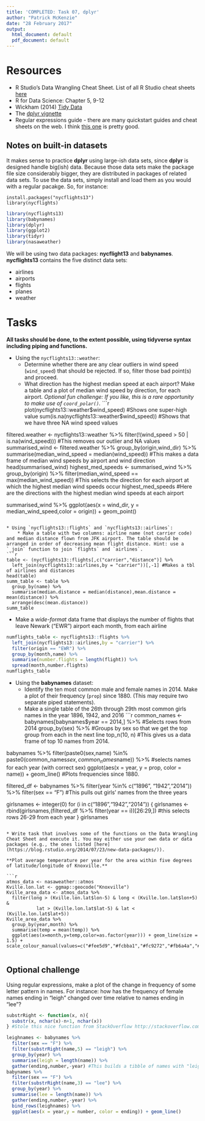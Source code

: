 ```yaml
---
title: 'COMPLETED: Task 07, dplyr'
author: "Patrick McKenzie"
date: "28 February 2017"
output:
  html_document: default
  pdf_document: default
---
```


# Resources
* R Studio's Data Wrangling Cheat Sheet. List of all R Studio cheat sheets [here](https://www.rstudio.com/resources/cheatsheets/)
* R for Data Science: Chapter 5, 9-12
* Wickham (2014) [Tidy Data](http://vita.had.co.nz/papers/tidy-data.pdf)
* The [dplyr vignette](https://cran.rstudio.com/web/packages/dplyr/vignettes/introduction.html)
* Regular expressions guide - there are many quickstart guides and cheat sheets on the web. I think [this one](http://stat545.com/block022_regular-expression.html) is pretty good.

## Notes on built-in datasets
It makes sense to practice **dplyr** using large-ish data sets, since **dplyr** is designed handle big(ish) data. Because those data sets make the package file size considerably bigger, they are distributed in packages of related data sets. To use the data sets, simply install and load them as you would with a regular pacakge. So, for instance:

```
install.packages("nycflights13")
library(nycflights)
```
```r
library(nycflights13)
library(babynames)
library(dplyr)
library(ggplot2)
library(tidyr)
library(nasaweather)
```


We will be using two data packages: **nycflight13** and **babynames**. **nycflights13** contains the five distinct data sets:

* airlines
* airports
* flights
* planes
* weather

# Tasks

**All tasks should be done, to the extent possible, using tidyverse syntax including piping and functions.**



* Using the `nycflights13::weather`:
    * Determine whether there are any clear outliers in wind speed (`wind_speed`) that should be rejected. If so, filter those bad point(s) and proceed.
    * What direction has the highest median speed at each airport? Make a table and a plot of median wind speed by direction, for each airport. *Optional fun challenge: If you like, this is a rare opportunity to make use of `coord_polar()`.* 
```r
plot(nycflights13::weather$wind_speed) #Shows one super-high value
sum(is.na(nycflights13::weather$wind_speed)) #Shows that we have three NA wind speed values

filtered.weather <- nycflights13::weather %>%
  filter(!(wind_speed > 50 | is.na(wind_speed))) #This removes our outlier and NA values
summarised_wind <- filtered.weather %>%
  group_by(origin,wind_dir) %>%
  summarise(median_wind_speed = median(wind_speed)) #This makes a data frame of median wind speeds by airport and wind direction
head(summarised_wind)
highest_med_speeds <- summarised_wind %>%
  group_by(origin) %>%
  filter(median_wind_speed == max(median_wind_speed)) #This selects the direction for each airport at which the highest median wind speeds occur
highest_med_speeds #Here are the directions with the highest median wind speeds at each airport

summarised_wind %>%
  ggplot(aes(x = wind_dir, y = median_wind_speed,color = origin)) + geom_point()
```

* Using `nycflights13::flights` and `nycflights13::airlines`:
    * Make a table with two columns: airline name (not carrier code) and median distance flown from JFK airport. The table should be arranged in order of decreasing mean flight distance. Hint: use a `_join` function to join `flights` and `airlines`.
```r
table <- (nycflights13::flights[,c("carrier","distance")] %>% 
  left_join(nycflights13::airlines,by = "carrier"))[,-1] #Makes a tbl of airlines and distances
head(table)
summ_table <- table %>%
  group_by(name) %>%
  summarise(median.distance = median(distance),mean.distance = mean(distance)) %>%
  arrange(desc(mean.distance))
summ_table
```

* Make a *wide-format* data frame that displays the number of flights that leave Newark ("EWR") airport each month, from each airline
```r
numflights_table <- nycflights13::flights %>%
  left_join(nycflights13::airlines,by = "carrier") %>%
  filter(origin == "EWR") %>%
  group_by(month,name) %>%
  summarise(number.flights = length(flight)) %>%
  spread(month,number.flights)
numflights_table
```

* Using the **babynames** dataset:
    * Identify the ten most common male and female names in 2014. Make a plot of their frequency (`prop`) since 1880. (This may require two separate piped statements). 
    * Make a single table of the 26th through 29th most common girls names in the year 1896, 1942, and 2016
```r
common_names <- babynames[babynames$year == 2014,] %>% #Selects rows from 2014
  group_by(sex) %>% #Groups by sex so that we get the top group from each in the next line
  top_n(10, n) #This gives us a data frame of top 10 names from 2014.

babynames %>%
  filter(paste0(sex,name) %in% paste0(common_names$sex,common_names$name)) %>% #selects names for each year (with correct sex)
  ggplot(aes(x = year, y = prop, color = name)) + geom_line() #Plots frequencies since 1880.

#########################################################
filtered_df <- babynames %>%
  filter(year %in% c("1896", "1942","2014")) %>%
  filter(sex == "F") #This pulls out girls' names from the three years

girlsnames <- integer(0)
for (i in c("1896","1942","2014")) {
  girlsnames <- rbind(girlsnames,(filtered_df %>%
                    filter(year == i))[26:29,]) #this selects rows 26-29 from each year
}
girlsnames
```

* Write task that involves some of the functions on the Data Wrangling Cheat Sheet and execute it. You may either use your own data or data packages (e.g., the ones listed [here](https://blog.rstudio.org/2014/07/23/new-data-packages/)).

**Plot average temperature per year for the area within five degrees of latitude/longitude of Knoxville.**

```r
atmos_data <- nasaweather::atmos
Kville.lon.lat <- ggmap::geocode("Knoxville")
Kville_area_data <- atmos_data %>%
  filter(long > (Kville.lon.lat$lon-5) & long < (Kville.lon.lat$lon+5) &
           lat > (Kville.lon.lat$lat-5) & lat < (Kville.lon.lat$lat+5))
Kville_area_data %>%
  group_by(year,month) %>%
  summarise(temp = mean(temp)) %>%
  ggplot(aes(x=month,y=temp,color=as.factor(year))) + geom_line(size = 1.5) + scale_colour_manual(values=c("#fee5d9","#fcbba1","#fc9272","#fb6a4a","#de2d26","#a50f15"))


```



## Optional challenge
 Using regular expressions, make a plot of the change in frequency of some letter pattern in names. For instance: how has the frequency of female names ending in "leigh" changed over time relative to names ending in "lee"?
 
```r
substrRight <- function(x, n){
  substr(x, nchar(x)-n+1, nchar(x))
} #Stole this nice function from StackOverflow http://stackoverflow.com/questions/7963898/extracting-the-last-n-characters-from-a-string-in-r

leighnames <- babynames %>%
  filter(sex == "F") %>%
  filter(substrRight(name,5) == "leigh") %>%
  group_by(year) %>%
  summarise(leigh = length(name)) %>%
  gather(ending,number,-year) #This builds a tibble of names with "leigh" endings.
babynames %>%
  filter(sex == "F") %>%
  filter(substrRight(name,3) == "lee") %>%
  group_by(year) %>%
  summarise(lee = length(name)) %>%
  gather(ending,number,-year) %>%
  bind_rows(leighnames) %>%
  ggplot(aes(x = year,y = number, color = ending)) + geom_line()

```


